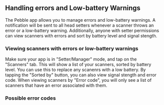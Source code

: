 
## Handling errors and Low-battery Warnings

The Pebble app allows you to manage errors and low-battery warnings. A notification will be sent to all head setters whenever a scanner throws an error or a low-battery warning. Additionally, anyone with setter permissions can view scanners with errors and sort by battery level and signal stength. 

<PhoneImageWrapper alt="Scanner List" src={ScannerList} />

### Viewing scanners with errors or low-battery warnings

Make sure your app is in "Setter/Manager" mode, and tap on the "Scanners" tab. This will show a list of your scanners, sorted by battery level. You can use this to replace any scanenrs with a low battery. By tapping the "Sorted by" button, you can also view signal stength and error code. When viewing scanners by "Error code", you will only see a list of scanners that have an error associated with them. 

### Possible error codes

<ScannerErrorTable />



